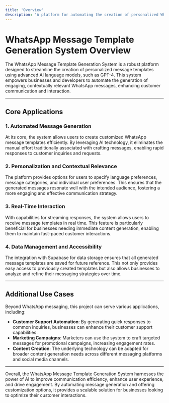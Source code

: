 ```yaml
---
title: 'Overview'
description: 'A platform for automating the creation of personalized WhatsApp message templates using AI language models.'
---
```


# WhatsApp Message Template Generation System Overview

The WhatsApp Message Template Generation System is a robust platform designed to streamline the creation of personalized message templates using advanced AI language models, such as GPT-4. This system empowers businesses and developers to automate the generation of engaging, contextually relevant WhatsApp messages, enhancing customer communication and interaction.

---

## Core Applications

### 1. Automated Message Generation
At its core, the system allows users to create customized WhatsApp message templates efficiently. By leveraging AI technology, it eliminates the manual effort traditionally associated with crafting messages, enabling rapid responses to customer inquiries and requests.

### 2. Personalization and Contextual Relevance
The platform provides options for users to specify language preferences, message categories, and individual user preferences. This ensures that the generated messages resonate well with the intended audience, fostering a more engaging and effective communication strategy.

### 3. Real-Time Interaction
With capabilities for streaming responses, the system allows users to receive message templates in real time. This feature is particularly beneficial for businesses needing immediate content generation, enabling them to maintain fast-paced customer interactions.

### 4. Data Management and Accessibility
The integration with Supabase for data storage ensures that all generated message templates are saved for future reference. This not only provides easy access to previously created templates but also allows businesses to analyze and refine their messaging strategies over time.

---

## Additional Use Cases

Beyond WhatsApp messaging, this project can serve various applications, including:

- **Customer Support Automation**: By generating quick responses to common inquiries, businesses can enhance their customer support capabilities.
- **Marketing Campaigns**: Marketers can use the system to craft targeted messages for promotional campaigns, increasing engagement rates.
- **Content Creation**: The underlying technology can be adapted for broader content generation needs across different messaging platforms and social media channels.

---

Overall, the WhatsApp Message Template Generation System harnesses the power of AI to improve communication efficiency, enhance user experience, and drive engagement. By automating message generation and offering customization options, it provides a scalable solution for businesses looking to optimize their customer interactions.
